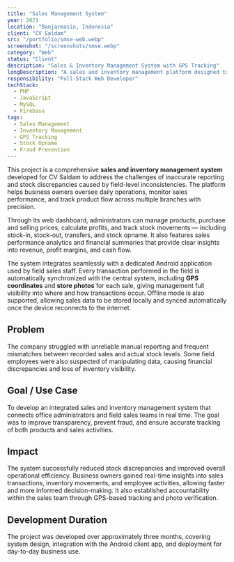 ```yaml
---
title: "Sales Management System"
year: 2021
location: "Banjarmasin, Indonesia"
client: "CV Saldam"
src: "/portfolio/smse-web.webp"
screenshot: "/screenshots/smse.webp"
category: "Web"
status: "Client"
description: "Sales & Inventory Management System with GPS Tracking"
longDescription: "A sales and inventory management platform designed to help business owners monitor stock movements and field sales activities in real time through integrated GPS tracking and reporting."
responsibility: "Full-Stack Web Developer"
techStack:
  - PHP
  - JavaScript
  - MySQL
  - Firebase
tags:
  - Sales Management
  - Inventory Management
  - GPS Tracking
  - Stock Opname
  - Fraud Prevention
---
```


This project is a comprehensive **sales and inventory management system** developed for CV Saldam to address the challenges of inaccurate reporting and stock discrepancies caused by field-level inconsistencies.
The platform helps business owners oversee daily operations, monitor sales performance, and track product flow across multiple branches with precision.

Through its web dashboard, administrators can manage products, purchase and selling prices, calculate profits, and track stock movements — including stock-in, stock-out, transfers, and stock opname.
It also features sales performance analytics and financial summaries that provide clear insights into revenue, profit margins, and cash flow.

The system integrates seamlessly with a dedicated Android application used by field sales staff.
Every transaction performed in the field is automatically synchronized with the central system, including **GPS coordinates** and **store photos** for each sale, giving management full visibility into where and how transactions occur.
Offline mode is also supported, allowing sales data to be stored locally and synced automatically once the device reconnects to the internet.

## Problem
The company struggled with unreliable manual reporting and frequent mismatches between recorded sales and actual stock levels.
Some field employees were also suspected of manipulating data, causing financial discrepancies and loss of inventory visibility.

## Goal / Use Case
To develop an integrated sales and inventory management system that connects office administrators and field sales teams in real time.
The goal was to improve transparency, prevent fraud, and ensure accurate tracking of both products and sales activities.

## Impact
The system successfully reduced stock discrepancies and improved overall operational efficiency.
Business owners gained real-time insights into sales transactions, inventory movements, and employee activities, allowing faster and more informed decision-making.
It also established accountability within the sales team through GPS-based tracking and photo verification.

## Development Duration
The project was developed over approximately three months, covering system design, integration with the Android client app, and deployment for day-to-day business use.
